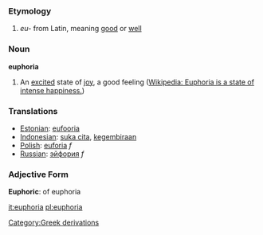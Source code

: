 === Etymology ===
#''eu-'' from Latin, meaning [[good]] or [[well]]

=== Noun ===

'''euphoria'''

# An [[excited]] state of [[joy]], a good feeling ([[Wikipedia: Euphoria is a state of intense happiness.]])

=== Translations ===
*[[Estonian]]: [[eufooria]]
*[[Indonesian]]: [[suka cita]], [[gembira|kegembiraan]]
*[[Polish]]: [[euforia]] ''f''
*[[Russian]]: [[эйфория]] ''f''

=== Adjective Form ===
'''Euphoric''': of euphoria

[[Category:Greek derivations]]

[[it:euphoria]]
[[pl:euphoria]]